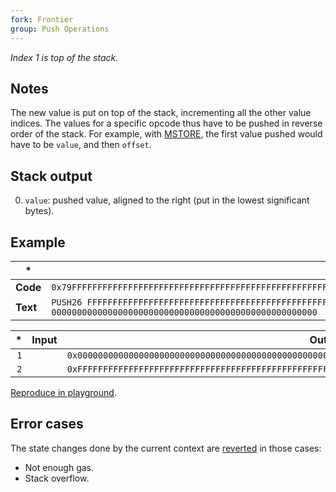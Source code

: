 ```yaml
---
fork: Frontier
group: Push Operations
---
```


_Index 1 is top of the stack._

## Notes

The new value is put on top of the stack, incrementing all the other value indices. The values for a specific opcode thus have to be pushed in reverse order of the stack. For example, with [MSTORE](/#52), the first value pushed would have to be `value`, and then `offset`.

## Stack output

0. `value`: pushed value, aligned to the right (put in the lowest significant bytes).

## Example

| \*       | \*                                                                                                                        |
| -------- | ------------------------------------------------------------------------------------------------------------------------- |
| **Code** | `0x79FFFFFFFFFFFFFFFFFFFFFFFFFFFFFFFFFFFFFFFFFFFFFFFFFFFF790000000000000000000000000000000000000000000000000000`          |
| **Text** | `PUSH26 FFFFFFFFFFFFFFFFFFFFFFFFFFFFFFFFFFFFFFFFFFFFFFFFFFFF PUSH26 0000000000000000000000000000000000000000000000000000` |

|  \* | Input |                                                   Output |
| --: | ----: | -------------------------------------------------------: |
| `1` |       | `0x0000000000000000000000000000000000000000000000000000` |
| `2` |       | `0xFFFFFFFFFFFFFFFFFFFFFFFFFFFFFFFFFFFFFFFFFFFFFFFFFFFF` |

[Reproduce in playground](/playground?unit=Wei&codeType=Mnemonic&code='zxyyyy~%5Cnz'~FFFFzPUSH26%200y~~~%01yz~_).

## Error cases

The state changes done by the current context are [reverted](#FD) in those cases:

- Not enough gas.
- Stack overflow.

